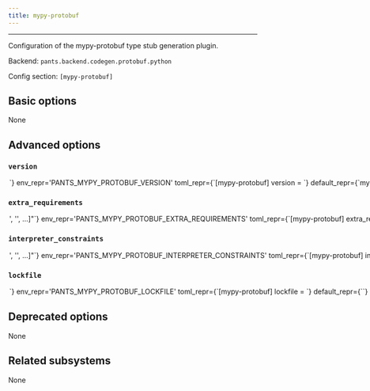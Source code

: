 ```yaml
---
title: mypy-protobuf
---
```



---

Configuration of the mypy-protobuf type stub generation plugin.

Backend: <span className="color--primary">`pants.backend.codegen.protobuf.python`</span>

Config section: <span className="color--primary">`[mypy-protobuf]`</span>

<span className={styles.options}>

## Basic options

None

## Advanced options

### `version`

<Option
  cli_repr={`--mypy-protobuf-version=<str>`}
  env_repr='PANTS_MYPY_PROTOBUF_VERSION'
  toml_repr={`[mypy-protobuf]
version = <str>`}
  default_repr={`mypy-protobuf==2.10`}
>

Requirement string for the tool.

</Option>

### `extra_requirements`

<Option
  cli_repr={`--mypy-protobuf-extra-requirements="['<str>', '<str>', ...]"`}
  env_repr='PANTS_MYPY_PROTOBUF_EXTRA_REQUIREMENTS'
  toml_repr={`[mypy-protobuf]
extra_requirements = [
    '<str>',
    '<str>',
    ...,
]`}
  default_repr={`[\n  "protobuf<3.21"\n]`}
>

Any additional requirement strings to use with the tool. This is useful if the tool allows you to install plugins or if you need to constrain a dependency to a certain version.

</Option>

### `interpreter_constraints`

<Option
  cli_repr={`--mypy-protobuf-interpreter-constraints="['<str>', '<str>', ...]"`}
  env_repr='PANTS_MYPY_PROTOBUF_INTERPRETER_CONSTRAINTS'
  toml_repr={`[mypy-protobuf]
interpreter_constraints = [
    '<str>',
    '<str>',
    ...,
]`}
  default_repr={`[\n  "CPython>=3.7,<4"\n]`}
>

Python interpreter constraints for this tool.

</Option>

### `lockfile`

<Option
  cli_repr={`--mypy-protobuf-lockfile=<str>`}
  env_repr='PANTS_MYPY_PROTOBUF_LOCKFILE'
  toml_repr={`[mypy-protobuf]
lockfile = <str>`}
  default_repr={`<default>`}
>

Path to a lockfile used for installing the tool.

Set to the string `<default>` to use a lockfile provided by Pants, so long as you have not changed the `--version` and `--extra-requirements` options, and the tool&#x27;s interpreter constraints are compatible with the default. Pants will error or warn if the lockfile is not compatible (controlled by `[python].invalid_lockfile_behavior`). See https://github.com/pantsbuild/pants/blob/release_2.14.2/src/python/pants/backend/codegen/protobuf/python/mypy_protobuf.lock for the default lockfile contents.

Set to the string `<none>` to opt out of using a lockfile. We do not recommend this, though, as lockfiles are essential for reproducible builds and supply-chain security.

To use a custom lockfile, set this option to a file path relative to the build root, then run `/home/josh/work/scie-pants/dist/scie-pants-linux-x86_64 generate-lockfiles --resolve=mypy-protobuf`.

Alternatively, you can set this option to the path to a custom lockfile using pip&#x27;s requirements.txt-style, ideally with `--hash`. Set `[python].invalid_lockfile_behavior = 'ignore'` so that Pants does not complain about missing lockfile headers.

</Option>

## Deprecated options

None

## Related subsystems

None

</span>
